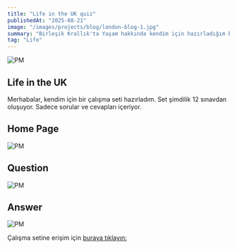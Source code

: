 ```yaml
---
title: "Life in the UK quiz"
publishedAt: "2025-08-21"
image: "/images/projects/blog/london-blog-1.jpg"
summary: "Birleşik Krallık'ta Yaşam hakkında kendim için hazırladığım bir çalışma setidir."
tag: "Life"
---
```


![PM](/images/projects/blog/the-uk.jpg)


## Life in the UK

Merhabalar, kendim için bir çalışma seti hazırladım. Set şimdilik 12 sınavdan oluşuyor. Sadece sorular ve cevapları içeriyor.

## Home Page
![PM](/images/projects/blog/lifeintheuk1.jpg)
## Question 
![PM](/images/projects/blog/lifeintheuk2.jpg)
## Answer
![PM](/images/projects/blog/lifeintheuk3.jpg)

Çalışma setine erişim için [buraya tıklayın:](https://quiz.denizco.de)
